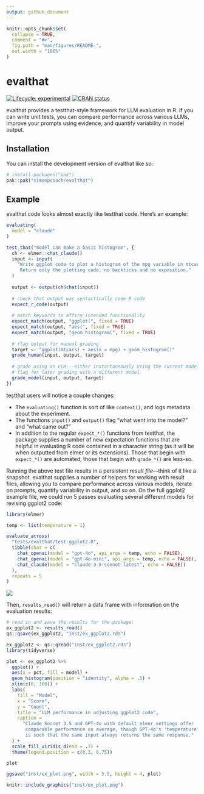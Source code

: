 ```yaml
---
output: github_document
---
```


<!-- README.md is generated from README.Rmd. Please edit that file -->

```r
knitr::opts_chunk$set(
  collapse = TRUE,
  comment = "#>",
  fig.path = "man/figures/README-",
  out.width = "100%"
)
```

# evalthat

<!-- badges: start -->
[![Lifecycle: experimental](https://img.shields.io/badge/lifecycle-experimental-orange.svg)](https://lifecycle.r-lib.org/articles/stages.html#experimental)
[![CRAN status](https://www.r-pkg.org/badges/version/evalthat)](https://CRAN.R-project.org/package=evalthat)
<!-- badges: end -->

evalthat provides a testthat-style framework for LLM evaluation in R. If you can write unit tests, you can compare performance across various LLMs, improve your prompts using evidence, and quantify variability in model output.

## Installation

You can install the development version of evalthat like so:

``` r
# install.packages("pak")
pak::pak("simonpcouch/evalthat")
```

## Example

evalthat code looks almost exactly like testthat code. Here's an example:

```r
evaluating(
  model = "claude"
)

test_that("model can make a basic histogram", {
  ch <- elmer::chat_claude()
  input <- input(
    "Write ggplot code to plot a histogram of the mpg variable in mtcars. 
     Return only the plotting code, no backticks and no exposition."
  )
  
  output <- output(ch$chat(input))
  
  # check that output was syntactically code R code
  expect_r_code(output)
  
  # match keywords to affirm intended functionality
  expect_match(output, "ggplot(", fixed = TRUE)
  expect_match(output, "aes(", fixed = TRUE)
  expect_match(output, "geom_histogram(", fixed = TRUE)
  
  # flag output for manual grading
  target <- "ggplot(mtcars) + aes(x = mpg) + geom_histogram()"
  grade_human(input, output, target)
  
  # grade using an LLM---either instantaneously using the current model or
  # flag for later grading with a different model
  grade_model(input, output, target)
})
```

testthat users will notice a couple changes:

* The `evaluating()` function is sort of like `context()`, and logs metadata about the experiment.
* The functions `input()` and `output()` flag "what went into the model?" and "what came out?"
* In addition to the regular `expect_*()` functions from testthat, the package supplies a number of new expectation functions that are helpful in evaluating R code contained in a character string (as it will be when outputted from elmer or its extensions). Those that begin with `expect_*()` are automated, those that begin with `grade_*()` are less-so.

Running the above test file results in a persistent _result file_—think of it like a snapshot. evalthat supplies a number of helpers for working with result files, allowing you to compare performance across various models, iterate on prompts, quantify variability in output, and so on. On the full ggplot2 example file, we could run 5 passes evaluating several different models for revising ggplot2 code:

```r
library(elmer)

temp <- list(temperature = 1)

evaluate_across(
  "tests/evalthat/test-ggplot2.R",
  tibble(chat = c(
    chat_openai(model = "gpt-4o", api_args = temp, echo = FALSE),
    chat_openai(model = "gpt-4o-mini", api_args = temp, echo = FALSE),
    chat_claude(model = "claude-3-5-sonnet-latest", echo = FALSE))
  ),
  repeats = 5
)
```

![](inst/ex_eval.gif)

Then, `results_read()` will return a data frame with information on the evaluation results:

```r
# read in and save the results for the package:
ex_ggplot2 <- results_read()
qs::qsave(ex_ggplot2, "inst/ex_ggplot2.rds")
```

```r
ex_ggplot2 <- qs::qread("inst/ex_ggplot2.rds")
library(tidyverse)

plot <- ex_ggplot2 %>% 
  ggplot() +
  aes(x = pct, fill = model) +
  geom_histogram(position = "identity", alpha = .5) +
  xlim(c(0, 100)) +
  labs(
    fill = "Model",
    x = "Score",
    y = "Count",
    title = "LLM performance in adjusting ggplot2 code",
    caption = 
      "Claude Sonnet 3.5 and GPT-4o with default elmer settings offer 
       comparable performance on average, though GPT-4o's 'temperature'
       is such that the same input always returns the same response."
  ) +
  scale_fill_viridis_d(end = .7) +
  theme(legend.position = c(0.3, 0.75))

plot

ggsave("inst/ex_plot.png", width = 5.5, height = 4, plot)
```

```r
knitr::include_graphics("inst/ex_plot.png")
```
